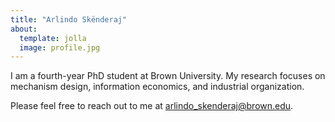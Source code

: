 ```yaml
---
title: "Arlindo Skënderaj"
about:
  template: jolla
  image: profile.jpg
---
```


I am a fourth-year PhD student at Brown University. My research focuses on mechanism design, information economics, and industrial organization.

Please feel free to reach out to me at [arlindo_skenderaj@brown.edu](mailto:arlindo_skenderaj@brown.edu).
